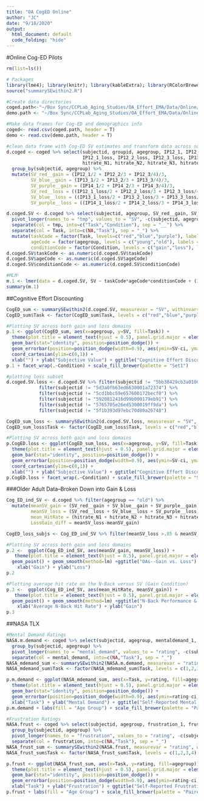 ```yaml
---
title: "OA CogED Online"
author: "JC"
date: "9/18/2020"
output:
  html_document: default
  code_folding: "hide"
---
```

#Online Cog-ED Pilots

```r
rm(list=ls())

# Packages
library(lme4); library(knitr); library(kableExtra); library(RColorBrewer); library(tidyverse);
source("summarySEwithin2.R")

#Create data directories
coged.path<-"~/Box Sync/CCPLab_Aging_Studies/OA_Effort_EMA/Data/Online/Pilots/coged_winloss_0920.csv"
demo.path <- "~/Box Sync/CCPLab_Aging_Studies/OA_Effort_EMA/Data/Online/Pilots/demographics_onlineCoged_0920.csv"

#Make data frames for Cog-ED and demographics info
coged<- read.csv(coged.path, header = T)
demo <- read.csv(demo.path, header = T)
```

```r
#clean data frame with Cog-ED SV estimates and transform data across so that SV estimates are equivalent across both domains (i.e., gain, loss)
d.coged <- coged %>% select(subjectid, groupid, agegroup, IP12_1, IP12_2, IP12_3, IP13_1, IP13_2, IP13_3, IP14_1, IP14_2, IP14_3,
                            IP12_1_loss, IP12_2_loss, IP12_3_loss, IP13_1_loss, IP13_2_loss, IP13_3_loss, IP14_1_loss, IP14_2_loss, IP14_3_loss,
                            hitrate_N1, hitrate_N2, hitrate_N3, hitrate_N4) %>%
  group_by(subjectid, agegroup) %>%
  mutate(SV_red__gain = (IP12_1/2 + IP12_2/3 + IP12_3/4)/3,
         SV_blue__gain = (IP13_1/2 + IP13_2/3 + IP13_3/4)/3,
         SV_purple__gain = (IP14_1/2 + IP14_2/3 + IP14_3/4)/3,
         SV_red__loss = ((IP12_1_loss/2 + IP12_2_loss/3 + IP12_3_loss/4)/3)*-1,
         SV_blue__loss = ((IP13_1_loss/2 + IP13_2_loss/3 + IP13_3_loss/4)/3)*-1,
         SV_purple__loss = ((IP14_1_loss/2 + IP14_2_loss/3 + IP14_3_loss/4)/3)*-1)

d.coged.SV <- d.coged %>% select(subjectid, agegroup, SV_red__gain, SV_blue__gain, SV_purple__gain, SV_red__loss, SV_blue__loss, SV_purple__loss) %>%
  pivot_longer(names_to = "tmp", values_to = "SV", -c(subjectid, agegroup)) %>%
  separate(col = tmp, into=c("Task","Condition"), sep = "__") %>%
  separate(col = Task, into=c(NA,"Task"), sep = "_") %>%
  mutate(taskCode = factor(Task, levels=c("red","blue","purple"), labels=c(-1,0,1)),
         ageCode = factor(agegroup, levels = c("young","old"), labels = c(0,1)), 
         conditionCode = factor(Condition, levels = c("gain","loss"), labels = c(0,1)))
d.coged.SV$taskCode <- as.numeric(d.coged.SV$taskCode)
d.coged.SV$ageCode <- as.numeric(d.coged.SV$ageCode)
d.coged.SV$conditionCode <- as.numeric(d.coged.SV$conditionCode)

#MLM
m.1 <- lmer(data = d.coged.SV, SV ~ taskCode*ageCode*conditionCode + (1 | subjectid))
summary(m.1)
```

##Cognitive Effort Discounting

``` r
CogED_sum <- summarySEwithin2(d.coged.SV, measurevar = "SV", withinvars = c("Task","Condition"), betweenvars = c("agegroup"), idvar = "subjectid")
CogED_sum$Task <- factor(CogED_sum$Task, levels = c("red","blue","purple"), labels = c("2-Back","3-Back","4-Back"))

#Plotting SV across both gain and loss domains
p.1 <- ggplot(CogED_sum, aes(x=agegroup, y=SV, fill=Task)) + 
  theme(plot.title = element_text(hjust = 0.5), panel.grid.major = element_blank(), panel.grid.minor = element_blank(), panel.background = element_blank(), axis.line = element_line(colour = "black")) +
  geom_bar(stat="identity", position=position_dodge()) +
  geom_errorbar(position=position_dodge(width=0.9), aes(ymin=SV-ci, ymax=SV+ci), width=.2) +  
  coord_cartesian(ylim=c(0,1)) +
  xlab("") + ylab("Subjective Value") + ggtitle("Cognitive Effort Discounting")
p.1 + facet_wrap(.~Condition) + scale_fill_brewer(palette = "Set1")

#plotting loss subset
d.coged.SV.loss <- d.coged.SV %>% filter(subjectid != "5bb38429cb3a010001799c37") %>%
            filter(subjectid != "5d3a0fb63ed6630001a72374") %>%
            filter(subjectid != "5cd1bbc59e657600172becf0") %>%
            filter(subjectid != "5920812416d99b000179eb91") %>%
            filter(subjectid != "5765705e26ed5300019ff9da") %>%
            filter(subjectid != "5f1b393d97ebc70d80a26748")

CogED_sum_loss <- summarySEwithin2(d.coged.SV.loss, measurevar = "SV", withinvars = c("Task","Condition"), betweenvars = c("agegroup"), idvar = "subjectid")
CogED_sum_loss$Task <- factor(CogED_sum_loss$Task, levels = c("red","blue","purple"), labels = c("2-Back","3-Back","4-Back"))

#Plotting SV across both gain and loss domains
p.CogED.loss <- ggplot(CogED_sum_loss, aes(x=agegroup, y=SV, fill=Task)) + 
  theme(plot.title = element_text(hjust = 0.5), panel.grid.major = element_blank(), panel.grid.minor = element_blank(), panel.background = element_blank(), axis.line = element_line(colour = "black")) +
  geom_bar(stat="identity", position=position_dodge()) +
  geom_errorbar(position=position_dodge(width=0.9), aes(ymin=SV-ci, ymax=SV+ci), width=.2) +  
  coord_cartesian(ylim=c(0,1)) +
  xlab("") + ylab("Subjective Value") + ggtitle("Cognitive Effort Discounting (removing subset of OA participants)")
p.CogED.loss + facet_wrap(.~Condition) + scale_fill_brewer(palette = "Set1")
```

###Older Adult Data--Broken Down into Gain & Loss

``` r
Cog_ED_ind_SV <- d.coged %>% filter(agegroup == "old") %>%
  mutate(meanSV_gain = (SV_red__gain + SV_blue__gain + SV_purple__gain)/3,
         meanSV_loss = (SV_red__loss + SV_blue__loss + SV_purple__loss)/3, 
         mean_HitRate = (hitrate_N1 + hitrate_N2 + hitrate_N3 + hitrate_N4)/4,
         LossGain_diff = meanSV_loss-meanSV_gain)

CogED_loss_subjs <- Cog_ED_ind_SV %>% filter(meanSV_loss >.85 & meanSV_gain <.1)

#Plotting SV across both gain and loss domains
p.2 <-  ggplot(Cog_ED_ind_SV, aes(meanSV_gain, meanSV_loss)) +
   theme(plot.title = element_text(hjust = 0.5), panel.grid.major = element_blank(), panel.grid.minor = element_blank(), panel.background = element_blank(), axis.line = element_line(colour = "black")) +
  geom_point() + geom_smooth(method=lm) +ggtitle("OAs--Gain vs. Loss") +
    xlab("Gain") + ylab("Loss")
p.2

#Plotting average hit rate on the N-Back versus SV (Gain Condition)
p.3 <-  ggplot(Cog_ED_ind_SV, aes(mean_HitRate, meanSV_gain)) +
   theme(plot.title = element_text(hjust = 0.5), panel.grid.major = element_blank(), panel.grid.minor = element_blank(), panel.background = element_blank(), axis.line = element_line(colour = "black")) +
  geom_point() + geom_smooth(method=lm) +ggtitle("N-Back Performance & SV (Gain Condition)") +
    xlab("Average N-Back Hit Rate") + ylab("Gain")
p.3
```

##NASA TLX

``` r
#Mental Demand Ratings
NASA.m.demand <- coged %>% select(subjectid, agegroup, mentaldemand_1, mentaldemand_2, mentaldemand_3, mentaldemand_4) %>%
  group_by(subjectid, agegroup) %>%
  pivot_longer(names_to = "mental_demand", values_to = "rating", -c(subjectid, agegroup)) %>%
  separate(col = mental_demand, into=c(NA,"Task"), sep = "_") 
NASA_mdemand_sum <- summarySEwithin2(NASA.m.demand, measurevar = "rating", withinvars = c("Task"), betweenvars = c("agegroup"), idvar = "subjectid")
NASA_mdemand_sum$Task <- factor(NASA_mdemand_sum$Task, levels = c(1,2,3,4), labels = c("1-Back","2-Back","3-Back","4-Back"))

p.m.demand <- ggplot(NASA_mdemand_sum, aes(x=Task, y=rating, fill=agegroup)) + 
  theme(plot.title = element_text(hjust = 0.5), panel.grid.major = element_blank(), panel.grid.minor = element_blank(), panel.background = element_blank(), axis.line = element_line(colour = "black")) +
  geom_bar(stat="identity", position=position_dodge()) +
  geom_errorbar(position=position_dodge(width=0.9), aes(ymin=rating-ci, ymax=rating+ci), width=.2) +  
  xlab("Task") + ylab("Mental Demand") + ggtitle("Self-Reported Mental Demand") 
p.m.demand + labs(fill = "Age Group") + scale_fill_brewer(palette = "Paired")

#Frustration Ratings
NASA.frust <- coged %>% select(subjectid, agegroup, frustration_1, frustration_2, frustration_3, frustration_4) %>%
  group_by(subjectid, agegroup) %>%
  pivot_longer(names_to = "frustration", values_to = "rating", -c(subjectid, agegroup)) %>%
  separate(col = frustration, into=c(NA,"Task"), sep = "_") 
NASA_frust_sum <- summarySEwithin2(NASA.frust, measurevar = "rating", withinvars = c("Task"), betweenvars = c("agegroup"), idvar = "subjectid")
NASA_frust_sum$Task <- factor(NASA_frust_sum$Task, levels = c(1,2,3,4), labels = c("1-Back","2-Back","3-Back","4-Back"))

p.frust <- ggplot(NASA_frust_sum, aes(x=Task, y=rating, fill=agegroup)) + 
  theme(plot.title = element_text(hjust = 0.5), panel.grid.major = element_blank(), panel.grid.minor = element_blank(), panel.background = element_blank(), axis.line = element_line(colour = "black")) +
  geom_bar(stat="identity", position=position_dodge()) +
  geom_errorbar(position=position_dodge(width=0.9), aes(ymin=rating-ci, ymax=rating+ci), width=.2) +  
  xlab("Task") + ylab("Frustration") + ggtitle("Self-Reported Frustration") 
p.frust + labs(fill = "Age Group") + scale_fill_brewer(palette = "Paired")
```
 